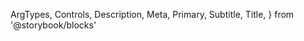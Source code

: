   ArgTypes,
  Controls,
  Description,
  Meta,
  Primary,
  Subtitle,
  Title,
} from '@storybook/blocks'


<Meta of={PopoverStories} />

<Title />

<Subtitle />

<Description />

---

## Props

On top of all the props, attributes and event handler you can set on a
`<div />` element, the component accepts the following props:

<ArgTypes />

## Playground

<Primary />

<Controls />
